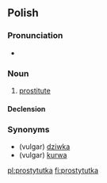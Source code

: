 ==Polish==

===Pronunciation===
* {{IPA|[prɔstɨˈtutka]|lang=pl}}

===Noun===
{{infl|pl|noun|g=f}}

# [[prostitute]]

====Declension====
{{pl-decl-noun-ka|prostytut}}

===Synonyms===
* (vulgar) [[dziwka]]
* (vulgar) [[kurwa]]

[[pl:prostytutka]]
[[fi:prostytutka]]